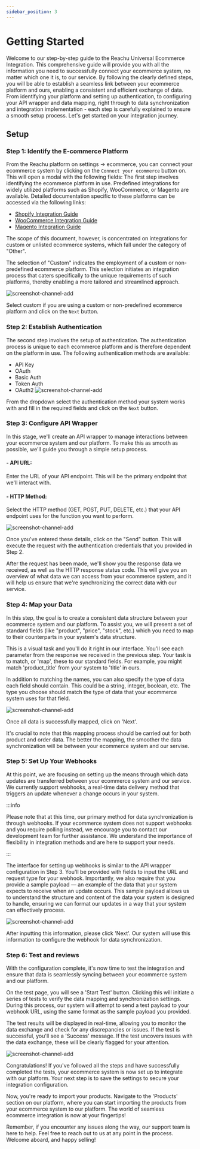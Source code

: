 ```yaml
---
sidebar_position: 3
---
```


# Getting Started

Welcome to our step-by-step guide to the Reachu Universal Ecommerce Integration.
This comprehensive guide will provide you with all the information you need to
successfully connect your ecommerce system, no matter which one it is, to our
service. By following the clearly defined steps, you will be able to establish a
seamless link between your ecommerce platform and ours, enabling a consistent
and efficient exchange of data. From identifying your platform and setting up
authentication, to configuring your API wrapper and data mapping, right through
to data synchronization and integration implementation - each step is carefully
explained to ensure a smooth setup process. Let's get started on your
integration journey.

## Setup

### Step 1: Identify the E-commerce Platform

From the Reachu platform on settings -> ecommerce, you can connect your
ecommerce system by clicking on the `Connect your ecommerce` button on. This
will open a modal with the following fields: The first step involves identifying
the ecommerce platform in use. Predefined integrations for widely utilized
platforms such as Shopify, WooCommerce, or Magento are available. Detailed
documentation specific to these platforms can be accessed via the following
links:

- [Shopify Integration Guide](https://support.reachu.io/en/articles/7546278-setting-up-reachu-with-shopify)
- [WooCommerce Integration Guide](https://support.reachu.io/en/articles/7546308-setting-up-reachu-with-woocommerce)
- [Magento Integration Guide](https://support.reachu.io/en/articles/8075180-how-to-connect-to-magento-adobe-commerce)

The scope of this document, however, is concentrated on integrations for custom
or unlisted ecommerce systems, which fall under the category of "Other".

The selection of "Custom" indicates the employment of a custom or non-predefined
ecommerce platform. This selection initiates an integration process that caters
specifically to the unique requirements of such platforms, thereby enabling a
more tailored and streamlined approach.

![screenshot-channel-add](/static/universal-ecommerce/step1.png)

Select custom if you are using a custom or non-predefined ecommerce platform and
click on the `Next` button.

### Step 2: Establish Authentication

The second step involves the setup of authentication. The authentication process
is unique to each ecommerce platform and is therefore dependent on the platform
in use. The following authentication methods are available:

- API Key
- OAuth
- Basic Auth
- Token Auth
- OAuth2 ![screenshot-channel-add](/static/universal-ecommerce/step2.png)

From the dropdown select the authentication method your system works with and
fill in the required fields and click on the `Next` button.

### Step 3: Configure API Wrapper

In this stage, we'll create an API wrapper to manage interactions between your
ecommerce system and our platform. To make this as smooth as possible, we'll
guide you through a simple setup process.

#### - API URL:

Enter the URL of your API endpoint. This will be the primary endpoint that we'll
interact with.

#### - HTTP Method:

Select the HTTP method (GET, POST, PUT, DELETE, etc.) that your API endpoint
uses for the function you want to perform.

![screenshot-channel-add](/static/universal-ecommerce/step3.png)

Once you've entered these details, click on the "Send" button. This will execute
the request with the authentication credentials that you provided in Step 2.

After the request has been made, we'll show you the response data we received,
as well as the HTTP response status code. This will give you an overview of what
data we can access from your ecommerce system, and it will help us ensure that
we're synchronizing the correct data with our service.

### Step 4: Map your Data

In this step, the goal is to create a consistent data structure between your
ecommerce system and our platform. To assist you, we will present a set of
standard fields (like "product", "price", "stock", etc.) which you need to map
to their counterparts in your system's data structure.

This is a visual task and you'll do it right in our interface. You'll see each
parameter from the response we received in the previous step. Your task is to
match, or 'map', these to our standard fields. For example, you might match
'product_title' from your system to 'title' in ours.

In addition to matching the names, you can also specify the type of data each
field should contain. This could be a string, integer, boolean, etc. The type
you choose should match the type of data that your ecommerce system uses for
that field.

![screenshot-channel-add](/static/universal-ecommerce/step4.png)

Once all data is successfully mapped, click on 'Next'.

It's crucial to note that this mapping process should be carried out for both
product and order data. The better the mapping, the smoother the data
synchronization will be between your ecommerce system and our servise.

### Step 5: Set Up Your Webhooks

At this point, we are focusing on setting up the means through which data
updates are transferred between your ecommerce system and our service. We
currently support webhooks, a real-time data delivery method that triggers an
update whenever a change occurs in your system.

:::info

Please note that at this time, our primary method for data synchronization is
through webhooks. If your ecommerce system does not support webhooks and you
require polling instead, we encourage you to contact our development team for
further assistance. We understand the importance of flexibility in integration
methods and are here to support your needs.

:::

The interface for setting up webhooks is similar to the API wrapper
configuration in Step 3. You'll be provided with fields to input the URL and
request type for your webhook. Importantly, we also require that you provide a
sample payload — an example of the data that your system expects to receive when
an update occurs. This sample payload allows us to understand the structure and
content of the data your system is designed to handle, ensuring we can format
our updates in a way that your system can effectively process.

![screenshot-channel-add](/static/universal-ecommerce/step5.png)

After inputting this information, please click 'Next'. Our system will use this
information to configure the webhook for data synchronization.

### Step 6: Test and reviews

With the configuration complete, it's now time to test the integration and
ensure that data is seamlessly syncing between your ecommerce system and our
platform.

On the test page, you will see a 'Start Test' button. Clicking this will
initiate a series of tests to verify the data mapping and synchronization
settings. During this process, our system will attempt to send a test payload to
your webhook URL, using the same format as the sample payload you provided.

The test results will be displayed in real-time, allowing you to monitor the
data exchange and check for any discrepancies or issues. If the test is
successful, you'll see a 'Success' message. If the test uncovers issues with the
data exchange, these will be clearly flagged for your attention.

![screenshot-channel-add](/static/universal-ecommerce/step6.png)

Congratulations! If you've followed all the steps and have successfully
completed the tests, your ecommerce system is now set up to integrate with our
platform. Your next step is to save the settings to secure your integration
configuration.

Now, you're ready to import your products. Navigate to the 'Products' section on
our platform, where you can start importing the products from your ecommerce
system to our platform. The world of seamless ecommerce integration is now at
your fingertips!

Remember, if you encounter any issues along the way, our support team is here to
help. Feel free to reach out to us at any point in the process. Welcome aboard,
and happy selling!
